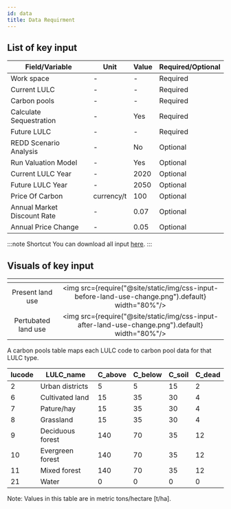 ```yaml
---
id: data
title: Data Requirment
---
```


## List of key input

| Field/Variable                     | Unit                | Value               | Required/Optional   |
| -----------------------------------| ------------------- |---------------------|---------------------|
| Work space                         | -                   | -                   | Required            |
| Current LULC                       | -                   | -                   | Required            |
| Carbon pools                       | -                   | -                   | Required            |
| Calculate Sequestration            | -                   | Yes                 | Required            |
| Future LULC                        | -                   | -                   | Required            |
| REDD Scenario Analysis             | -                   | No                  | Optional            |
| Run Valuation Model                | -                   | Yes                 | Optional            |
| Current LULC Year                  | -                   | 2020                | Optional            |
| Future LULC Year                   | -                   | 2050                | Optional            |
| Price Of Carbon                    | currency/t          | 100                 | Optional            |
| Annual Market Discount Rate        | -                   | 0.07                | Optional            |
| Annual Price Change                | -                   | 0.05                | Optional            |

:::note Shortcut
You can download all input [here](http://invest-model-input-files.s3-website-ap-southeast-1.amazonaws.com/).
:::

## Visuals of key input  

| <!-- -->                                            | <!-- -->            |            
| :-------------------------------------------------: | :-----------------: |
| Present land use                 |<img src={require("@site/static/img/css-input-before-land-use-change.png").default} width="80%"/> |
| Pertubated land use              |<img src={require("@site/static/img/css-input-after-land-use-change.png").default} width="80%"/> |

A carbon pools table maps each LULC code to carbon pool data for that LULC type. 

| lucode   | LULC_name        | C_above   | C_below   | C_soil    | C_dead    |
| ---------| ---------------- | --------- | --------- | --------- | --------- | 
| 2        | Urban districts  | 5         | 5         | 15        | 2         |
| 6        | Cultivated land  | 15        | 35        | 30        | 4         |
| 7        | Pature/hay       | 15        | 35        | 30        | 4         |
| 8        | Grassland        | 15        | 35        | 30        | 4         |
| 9        | Deciduous forest | 140       | 70        | 35        | 12        |
| 10       | Evergreen forest | 140       | 70        | 35        | 12        |
| 11       | Mixed forest     | 140       | 70        | 35        | 12        |
| 21       | Water            | 0         | 0         | 0         | 0         |

Note: Values in this table are in metric tons/hectare [t/ha].   
